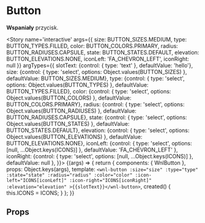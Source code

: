 

<Meta title='atoms/Button' component={WnlButton} />

# Button

**Wspaniały** przycisk.

<Story name='interactive'
    args={{
        size: BUTTON_SIZES.MEDIUM,
        type: BUTTON_TYPES.FILLED,
        color: BUTTON_COLORS.PRIMARY,
        radius: BUTTON_RADIUSES.CAPSULE,
        state: BUTTON_STATES.DEFAULT,
        elevation: BUTTON_ELEVATIONS.NONE,
        iconLeft: 'FA_CHEVRON_LEFT',
        iconRight: null
    }}
    argTypes={{
        slotText: {control: { type: 'text' }, defaultValue: 'hello'},
        size: {control: { type: 'select', options: Object.values(BUTTON_SIZES) }, defaultValue: BUTTON_SIZES.MEDIUM},
        type: {control: { type: 'select', options: Object.values(BUTTON_TYPES) }, defaultValue: BUTTON_TYPES.FILLED},
        color: {control: { type: 'select', options: Object.values(BUTTON_COLORS) }, defaultValue: BUTTON_COLORS.PRIMARY},
        radius: {control: { type: 'select', options: Object.values(BUTTON_RADIUSES) }, defaultValue: BUTTON_RADIUSES.CAPSULE},
        state: {control: { type: 'select', options: Object.values(BUTTON_STATES) }, defaultValue: BUTTON_STATES.DEFAULT},
        elevation: {control: { type: 'select', options: Object.values(BUTTON_ELEVATIONS) }, defaultValue: BUTTON_ELEVATIONS.NONE},
        iconLeft: {control: { type: 'select', options: [null, ...Object.keys(ICONS)] }, defaultValue: 'FA_CHEVRON_LEFT' },
        iconRight: {control: { type: 'select', options: [null, ...Object.keys(ICONS)] }, defaultValue: null },
    }}>
    {(args) => {
        return {
            components: { WnlButton },
            props: Object.keys(args),
            template: `<wnl-button
              :size="size"
              :type="type"
              :state="state"
              :radius="radius"
              :color="color"
              :icon-left="ICONS[iconLeft]"
              :icon-right="ICONS[iconRight]"
              :elevation="elevation"
            >{{slotText}}</wnl-button>`,
            created() {
                this.ICONS = ICONS;
            }
        };
    }}
</Story>

## Props

<Props of={WnlButton} />
